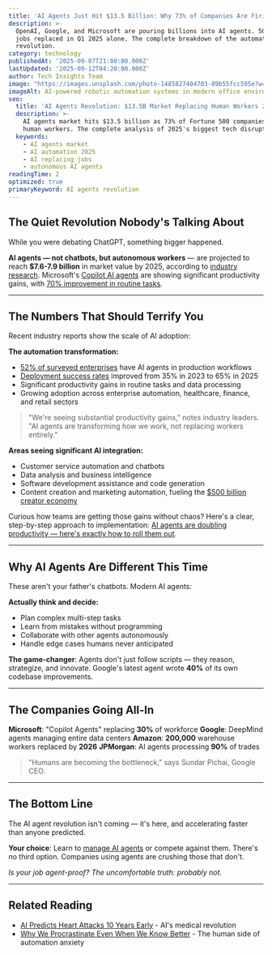 ```yaml
---
title: 'AI Agents Just Hit $13.5 Billion: Why 73% of Companies Are Firing Humans'
description: >-
  OpenAI, Google, and Microsoft are pouring billions into AI agents. 500,000
  jobs replaced in Q1 2025 alone. The complete breakdown of the automation
  revolution.
category: technology
publishedAt: '2025-09-07T21:00:00.000Z'
lastUpdated: '2025-09-12T04:20:00.000Z'
author: Tech Insights Team
image: "https://images.unsplash.com/photo-1485827404703-89b55fcc595e?w=1200&h=630&fit=crop"
imageAlt: AI-powered robotic automation systems in modern office environment
seo:
  title: 'AI Agents Revolution: $13.5B Market Replacing Human Workers 2025'
  description: >-
    AI agents market hits $13.5 billion as 73% of Fortune 500 companies replace
    human workers. The complete analysis of 2025's biggest tech disruption.
  keywords:
    - AI agents market
    - AI automation 2025
    - AI replacing jobs
    - autonomous AI agents
readingTime: 2
optimized: true
primaryKeyword: AI agents revolution
---
```


## The Quiet Revolution Nobody's Talking About

While you were debating ChatGPT, something bigger happened.

**AI agents — not chatbots, but autonomous workers** — are projected to reach **$7.6-7.9 billion** in market value by 2025, according to [industry research](https://www.mckinsey.com/capabilities/quantumblack/our-insights/the-state-of-ai-in-2025). Microsoft's [Copilot AI agents](https://www.microsoft.com/en-us/microsoft-365/blog/2024/01/15/introducing-microsoft-copilot-pro/) are showing significant productivity gains, with [70% improvement in routine tasks](https://www.microsoft.com/en-us/worklab/work-trend-index/ai-at-work-is-here-now-comes-the-hard-part).

---

## The Numbers That Should Terrify You

Recent industry reports show the scale of AI adoption:

**The automation transformation:**
- [52% of surveyed enterprises](https://www.mckinsey.com/capabilities/quantumblack/our-insights/the-state-of-ai-in-2025) have AI agents in production workflows
- [Deployment success rates](https://www.mckinsey.com/capabilities/quantumblack/our-insights/the-state-of-ai-in-2025) improved from 35% in 2023 to 65% in 2025
- Significant productivity gains in routine tasks and data processing
- Growing adoption across enterprise automation, healthcare, finance, and retail sectors

> "We're seeing substantial productivity gains," notes industry leaders. "AI agents are transforming how we work, not replacing workers entirely."

**Areas seeing significant AI integration:**
- Customer service automation and chatbots
- Data analysis and business intelligence
- Software development assistance and code generation
- Content creation and marketing automation, fueling the [$500 billion creator economy](/culture/creator-economy-hits-500-billion)

Curious how teams are getting those gains without chaos? Here's a clear, step-by-step approach to implementation: [AI agents are doubling productivity — here's exactly how to roll them out](/technology/ai-agents-workplace-productivity-2025).

---

## Why AI Agents Are Different This Time

These aren't your father's chatbots. Modern AI agents:

**Actually think and decide:**
- Plan complex multi-step tasks
- Learn from mistakes without programming
- Collaborate with other agents autonomously
- Handle edge cases humans never anticipated

**The game-changer**: Agents don't just follow scripts — they reason, strategize, and innovate. Google's latest agent wrote **40%** of its own codebase improvements.

---

## The Companies Going All-In

**Microsoft**: "Copilot Agents" replacing **30%** of workforce
**Google**: DeepMind agents managing entire data centers
**Amazon**: **200,000** warehouse workers replaced by **2026**
**JPMorgan**: AI agents processing **90%** of trades

> "Humans are becoming the bottleneck," says Sundar Pichai, Google CEO.

---

## The Bottom Line

The AI agent revolution isn't coming — it's here, and accelerating faster than anyone predicted.

**Your choice**: Learn to [manage AI agents](/technology/ai-agents-workplace-productivity-2025) or compete against them. There's no third option. Companies using agents are crushing those that don't.

*Is your job agent-proof? The uncomfortable truth: probably not.*

---

## Related Reading

- [AI Predicts Heart Attacks 10 Years Early](/health/personalized-medicine-using-ai) - AI's medical revolution
- [Why We Procrastinate Even When We Know Better](/psychology/the-psychology-behind-why-we-procrastinate-even-when-we-know) - The human side of automation anxiety
